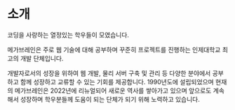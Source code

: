 # 소개

코딩을 사랑하는 열정있는 학우들이 모였습니다.

메가브레인은 주로 웹 기술에 대해 공부하며 꾸준히 프로젝트를 진행하는 인제대학교 최고의 개발 단체입니다.

개발자로서의 성장을 위하여 웹 개발, 물리 서버 구축 및 관리 등 다양한 분야에서 공부하고 함께 성장하고 교류할 수 있는 기회를 제공합니다.
1990년도에 설립되었으며 현재의 메가브레인은 2022년에 리뉴얼되어 새로운 역사를 쌓아가고 있으며 앞으로도 계속해서 성장하며 학우분들께 도움이 되는 단체가 되기 위해 노력하고 있습니다.
